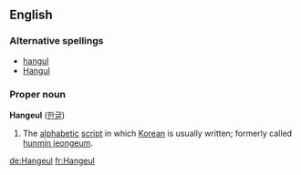 ==English==

===Alternative spellings===
*[[hangul]]
*[[Hangul]]

===Proper noun===
'''Hangeul''' ([[한글]])
# The [[alphabetic]] [[script]] in which [[Korean]] is usually written; formerly called [[hunmin jeongeum]].

[[de:Hangeul]]
[[fr:Hangeul]]